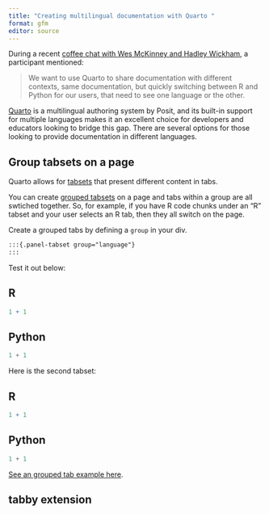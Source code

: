 ```yaml
---
title: "Creating multilingual documentation with Quarto "
format: gfm
editor: source
---
```


During a recent [coffee chat with Wes McKinney and Hadley Wickham](https://youtu.be/D-xmvFY_i7U), a participant mentioned:

> We want to use Quarto to share documentation with different contexts, same documentation, but quickly switching between R and Python for our users, that need to see one language or the other.

[Quarto](https://quarto.org/) is a multilingual authoring system by Posit, and its built-in support for multiple languages makes it an excellent choice for developers and educators looking to bridge this gap. There are several options for those looking to provide documentation in different languages.

## Group tabsets on a page

Quarto allows for [tabsets](https://quarto.org/docs/output-formats/html-basics.html#tabsets) that present different content in tabs.

You can create [grouped tabsets]((https://quarto.org/docs/output-formats/html-basics.html#tabset-groups) ) on a page and tabs within a group are all swtiched together. So, for example, if you have R code chunks under an "R" tabset and your user selects an R tab, then they all switch on the page.

Create a grouped tabs by defining a `group` in your div.

```md
:::{.panel-tabset group="language"}
:::
```

Test it out below:

:::{.panel-tabset group="language"}

## R

```r
1 + 1
```


## Python

```python
1 + 1
```

:::

Here is the second tabset:

:::{.panel-tabset group="language"}

## R

```r
1 + 1
```


## Python

```python
1 + 1
```

:::

[See an grouped tab example here](grouped-tabsets.qmd).

## tabby extension


